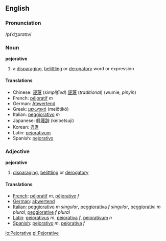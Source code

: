 ==English==
===Pronunciation===
/pɪˈdʒɒrətɪv/
===Noun===
'''pejorative'''
#a [[disparaging]], [[belittling]] or [[derogatory]] word or expression

====Translations====
*Chinese: [[诬蔑]] (''simplified'') [[誣蔑]] (''traditional'') (wumie, ''pinyin'')
*French: [[péjoratif]] ''m''
*German: [[Abwertend]]
*Greek: [[μειωτικό]] (meiōtikó)
*Italian: [[peggiorativo]] ''m''
*Japanese: [[軽蔑辞]] (keibetsuji)
*Korean: [[경멸]]
*Latin: [[pejorativum]]
*Spanish: [[pejorativo]]

===Adjective===
'''pejorative'''
# [[disparaging]], [[belittling]] or [[derogatory]]

====Translations====
*[[French]]: [[péjoratif]] ''m'', [[péjorative]] ''f''
*[[German]]: [[abwertend]]
*[[Italian]]: [[peggiorativo]] ''m singular'', [[peggiorativa]] ''f singular'', [[peggiorativi]] ''m plural'', [[peggiorative]] ''f plural''
*[[Latin]]: [[peiorativus]] ''m'', [[peiorativa]] ''f'', [[peiorativum]] ''n''
*[[Spanish]]: [[pejorativo]] ''m'', [[pejorativa]] ''f''

[[io:Pejorative]]
[[pl:Pejorative]]